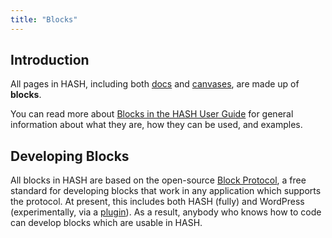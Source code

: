 ```yaml
---
title: "Blocks"
---
```


## Introduction

All pages in HASH, including both [docs](https://hash.ai/guide/pages/documents) and [canvases](https://hash.ai/guide/pages/canvases), are made up of **blocks**.

You can read more about [Blocks in the HASH User Guide](https://hash.ai/guide/blocks) for general information about what they are, how they can be used, and examples.

## Developing Blocks

All blocks in HASH are based on the open-source [Block Protocol](https://blockprotocol.org), a free standard for developing blocks that work in any application which supports the protocol. At present, this includes both HASH (fully) and WordPress (experimentally, via a [plugin](https://blockprotocol.org/wordpress)). As a result, anybody who knows how to code can develop blocks which are usable in HASH.


